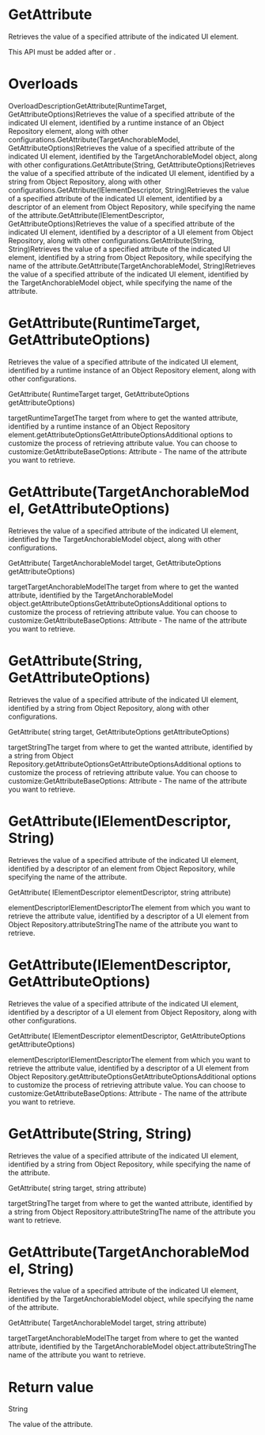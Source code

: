 ﻿# GetAttribute

Retrieves the value of a specified attribute of the indicated UI element.

This API must be added after  or .

# 



# Overloads

OverloadDescriptionGetAttribute(RuntimeTarget,
                                GetAttributeOptions)Retrieves the value of a specified attribute of the indicated UI
                                element, identified by a runtime instance of an Object Repository
                                element, along with other configurations.GetAttribute(TargetAnchorableModel,
                                    GetAttributeOptions)Retrieves the value of a specified attribute of the indicated UI
                                element, identified by the TargetAnchorableModel
                                object, along with other configurations.GetAttribute(String,
                                GetAttributeOptions)Retrieves the value of a specified attribute of the indicated UI
                                element, identified by a string from Object Repository, along with
                                other configurations.GetAttribute(IElementDescriptor, String)Retrieves the value of a specified attribute of the indicated UI
                                element, identified by a descriptor of an element from Object
                                Repository, while specifying the name of the attribute.GetAttribute(IElementDescriptor,
                                    GetAttributeOptions)Retrieves the value of a specified attribute of the indicated UI
                                element, identified by a descriptor of a UI element from Object
                                Repository, along with other configurations.GetAttribute(String, String)Retrieves the value of a specified attribute of the indicated UI
                                element, identified by a string from Object Repository, while
                                specifying the name of the attribute.GetAttribute(TargetAnchorableModel,
                                String)Retrieves the value of a specified attribute of the indicated UI
                                element, identified by the TargetAnchorableModel
                                object, while specifying the name of the attribute.

# GetAttribute(RuntimeTarget, GetAttributeOptions)

Retrieves the value of a specified attribute of the indicated UI element, identified
                by a runtime instance of an Object Repository element, along with other
                configurations.

GetAttribute(
    RuntimeTarget target,
    GetAttributeOptions getAttributeOptions)

targetRuntimeTargetThe target from where to get the wanted attribute, identified by a runtime
                        instance of an Object Repository element.getAttributeOptionsGetAttributeOptionsAdditional options to customize the process of retrieving attribute value.
                        You can choose to customize:GetAttributeBaseOptions:
                            Attribute - The name of the attribute you want to
                                        retrieve.

# GetAttribute(TargetAnchorableModel, GetAttributeOptions)

Retrieves the value of a specified attribute of the indicated UI element, identified
                by the TargetAnchorableModel object, along with other
                configurations.

GetAttribute(
    TargetAnchorableModel target,
    GetAttributeOptions getAttributeOptions)

targetTargetAnchorableModelThe target from where to get the wanted attribute, identified by the
                            TargetAnchorableModel object.getAttributeOptionsGetAttributeOptionsAdditional options to customize the process of retrieving attribute value.
                        You can choose to customize:GetAttributeBaseOptions: Attribute - The name of the attribute you want to
                                        retrieve.

# GetAttribute(String, GetAttributeOptions)

Retrieves the value of a specified attribute of the indicated UI element, identified
                by a string from Object Repository, along with other configurations.

GetAttribute(
    string target,
    GetAttributeOptions getAttributeOptions)

targetStringThe target from where to get the wanted attribute, identified by a string
                        from Object Repository.getAttributeOptionsGetAttributeOptionsAdditional options to customize the process of retrieving attribute value.
                        You can choose to customize:GetAttributeBaseOptions: Attribute - The name of the attribute you want to
                                        retrieve.

# GetAttribute(IElementDescriptor, String)

Retrieves the value of a specified attribute of the indicated UI element, identified
                by a descriptor of an element from Object Repository, while specifying the name of
                the attribute.

GetAttribute(
    IElementDescriptor elementDescriptor,
    string attribute)

elementDescriptorIElementDescriptorThe element from which you want to retrieve the attribute value, identified
                        by a descriptor of a UI element from Object Repository.attributeStringThe name of the attribute you want to retrieve.

# GetAttribute(IElementDescriptor, GetAttributeOptions)

Retrieves the value of a specified attribute of the indicated UI element, identified
                by a descriptor of a UI element from Object Repository, along with other
                configurations.

GetAttribute(
    IElementDescriptor elementDescriptor,
    GetAttributeOptions getAttributeOptions)

elementDescriptorIElementDescriptorThe element from which you want to retrieve the attribute value, identified
                        by a descriptor of a UI element from Object Repository.getAttributeOptionsGetAttributeOptionsAdditional options to customize the process of retrieving attribute value.
                        You can choose to customize:GetAttributeBaseOptions: Attribute - The name of the attribute you want to
                                        retrieve.

# GetAttribute(String, String)

Retrieves the value of a specified attribute of the indicated UI element, identified
                by a string from Object Repository, while specifying the name of the attribute.

GetAttribute(
    string target,
    string attribute)

targetStringThe target from where to get the wanted attribute, identified by a string
                        from Object Repository.attributeStringThe name of the attribute you want to retrieve.

# GetAttribute(TargetAnchorableModel, String)

Retrieves the value of a specified attribute of the indicated UI element, identified
                by the TargetAnchorableModel object, while specifying the name of
                the attribute.

GetAttribute(
    TargetAnchorableModel target,
    string attribute)

targetTargetAnchorableModelThe target from where to get the wanted attribute, identified by the
                            TargetAnchorableModel object.attributeStringThe name of the attribute you want to retrieve.

# Return value

String

The value of the attribute.
